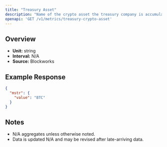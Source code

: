 ```yaml
---
title: "Treasury Asset"
description: "Name of the crypto asset the treasury company is accumulating"
openapi: 'GET /v1/metrics/treasury-crypto-asset'
---
```


## Overview

- **Unit:** string
- **Interval:** N/A
- **Source:** Blockworks

## Example Response

```json
{
  "mstr": {
    "value": "BTC"
  }
}
```

## Notes
- N/A aggregates unless otherwise noted.
- Data is updated N/A and may be revised after late-arriving data.
